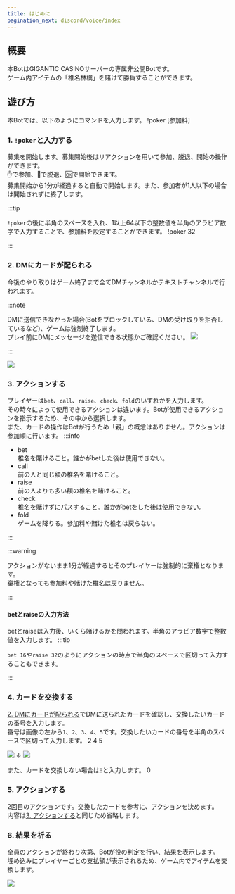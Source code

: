 ```yaml
---
title: はじめに
pagination_next: discord/voice/index
---
```


## 概要
本BotはGIGANTIC CASINOサーバーの専属非公開Botです。  
ゲーム内アイテムの「椎名林檎」を賭けて勝負することができます。

## 遊び方
本Botでは、以下のようにコマンドを入力します。
<DiscordMessages>
    <DiscordMessage>!poker [参加料]</DiscordMessage>
</DiscordMessages>
<br/>

### 1. `!poker`と入力する
募集を開始します。募集開始後はリアクションを用いて参加、脱退、開始の操作ができます。  
:raised_hand:で参加、:wave:で脱退、:ok:で開始できます。  
募集開始から1分が経過すると自動で開始します。また、参加者が1人以下の場合は開始されずに終了します。

:::tip

`!poker`の後に半角のスペースを入れ、1以上64以下の整数値を半角のアラビア数字で入力することで、参加料を設定することができます。
<DiscordMessages>
    <DiscordMessage>!poker 32</DiscordMessage>
</DiscordMessages>

:::

### 2. DMにカードが配られる
今後のやり取りはゲーム終了まで全てDMチャンネルかテキストチャンネルで行われます。  

:::note

DMに送信できなかった場合(Botをブロックしている、DMの受け取りを拒否しているなど)、ゲームは強制終了します。  
プレイ前にDMにメッセージを送信できる状態かご確認ください。
![](../../assets/poker/dm-error.png)

:::

![](../../assets/poker/hand.png)

### 3. アクションする
プレイヤーは`bet`、`call`、`raise`、`check`、`fold`のいずれかを入力します。  
その時々によって使用できるアクションは違います。Botが使用できるアクションを指示するため、その中から選択します。  
また、カードの操作はBotが行うため「親」の概念はありません。アクションは参加順に行います。
:::info

- bet  
椎名を賭けること。誰かがbetした後は使用できない。
- call  
前の人と同じ額の椎名を賭けること。
- raise  
前の人よりも多い額の椎名を賭けること。
- check  
椎名を賭けずにパスすること。誰かがbetをした後は使用できない。
- fold  
ゲームを降りる。参加料や賭けた椎名は戻らない。

:::

:::warning

アクションがないまま1分が経過するとそのプレイヤーは強制的に棄権となります。  
棄権となっても参加料や賭けた椎名は戻りません。

:::

#### betとraiseの入力方法
betとraiseは入力後、いくら賭けるかを問われます。半角のアラビア数字で整数値を入力します。
:::tip

`bet 16`や`raise 32`のようにアクションの時点で半角のスペースで区切って入力することもできます。

:::

### 4. カードを交換する
[2. DMにカードが配られる](#2-dmにカードが配られる)でDMに送られたカードを確認し、交換したいカードの番号を入力します。  
番号は画像の左から`1`、`2`、`3`、`4`、`5`です。交換したいカードの番号を半角のスペースで区切って入力します。
<DiscordMessages>
    <DiscordMessage>2 4 5</DiscordMessage>
</DiscordMessages>
<br/>

![](../../assets/poker/hand.png)
↓
![](../../assets/poker/new-hand.png)

また、カードを交換しない場合は`0`と入力します。
<DiscordMessages>
    <DiscordMessage>0</DiscordMessage>
</DiscordMessages>

### 5. アクションする
2回目のアクションです。交換したカードを参考に、アクションを決めます。  
内容は[3. アクションする](#3-アクションする)と同じため省略します。

### 6. 結果を祈る
全員のアクションが終わり次第、Botが役の判定を行い、結果を表示します。  
埋め込みにプレイヤーごとの支払額が表示されるため、ゲーム内でアイテムを交換します。

![](../../assets/poker/showdown.png)